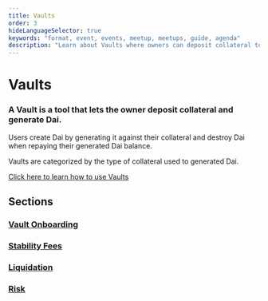 ```yaml
---
title: Vaults
order: 3
hideLanguageSelector: true
keywords: "format, event, events, meetup, meetups, guide, agenda"
description: "Learn about Vaults where owners can deposit collateral to generate Dai."
---
```


# Vaults

### A Vault is a tool that lets the owner deposit collateral and generate Dai.

Users create Dai by generating it against their collateral and destroy Dai when repaying their generated Dai balance.

Vaults are categorized by the type of collateral used to generated Dai.

<CTA>

[Click here to learn how to use Vaults](/learn/vaults/vaults-tutorial/)

</CTA>

## Sections

<List>

### [Vault Onboarding](/learn/vaults/vault-onboarding-guide/)

### [Stability Fees](/learn/vaults/stability-fees/)

### [Liquidation](/learn/vaults/liquidation/)

### [Risk](/learn/vaults/risk/)

</List>
